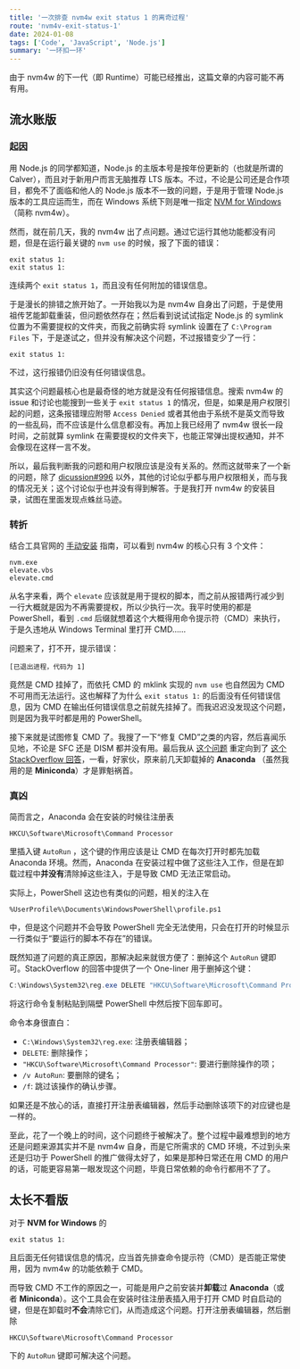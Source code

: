 ```yaml
---
title: '一次排查 nvm4w exit status 1 的离奇过程'
route: 'nvm4v-exit-status-1'
date: 2024-01-08
tags: ['Code', 'JavaScript', 'Node.js']
summary: '一环扣一环'
---
```



<Warning title='时效性'>
  由于 nvm4w 的下一代（即 Runtime）可能已经推出，这篇文章的内容可能不再有用。
</Warning>

## 流水账版

### 起因

用 Node.js 的同学都知道，Node.js 的主版本号是按年份更新的（也就是所谓的 Calver），而且对于新用户而言无脑推荐 LTS 版本。不过，不论是公司还是合作项目，都免不了面临和他人的 Node.js 版本不一致的问题，于是用于管理 Node.js 版本的工具应运而生，而在 Windows 系统下则是唯一指定 [NVM for Windows](https://github.com/coreybutler/nvm-windows)（简称 nvm4w）。

然而，就在前几天，我的 nvm4w 出了点问题。通过它运行其他功能都没有问题，但是在运行最关键的 `nvm use` 的时候，报了下面的错误：

```
exit status 1:
exit status 1:
```

连续两个 `exit status 1`，而且没有任何附加的错误信息。

于是漫长的排错之旅开始了。一开始我以为是 nvm4w 自身出了问题，于是使用祖传艺能卸载重装，但问题依然存在；然后看到说试试指定 Node.js 的 symlink 位置为不需要提权的文件夹，而我之前确实将 symlink 设置在了 `C:\Program Files` 下，于是遂试之，但并没有解决这个问题，不过报错变少了一行：

```
exit status 1:
```

不过，这行报错仍旧没有任何错误信息。

其实这个问题最核心也是最奇怪的地方就是没有任何报错信息。搜索 nvm4w 的 issue 和讨论也能搜到一些关于 `exit status 1` 的情况，但是，如果是用户权限引起的问题，这条报错理应附带 `Access Denied` 或者其他由于系统不是英文而导致的一些乱码，而不应该是什么信息都没有。再加上我已经用了 nvm4w 很长一段时间，之前就算 symlink 在需要提权的文件夹下，也能正常弹出提权通知，并不会像现在这样一言不发。

所以，最后我判断我的问题和用户权限应该是没有关系的。然而这就带来了一个新的问题，除了 [dicussion#996](https://github.com/coreybutler/nvm-windows/discussions/996) 以外，其他的讨论似乎都与用户权限相关，而与我的情况无关；这个讨论似乎也并没有得到解答。于是我打开 nvm4w 的安装目录，试图在里面发现点蛛丝马迹。

### 转折

结合工具官网的 [手动安装](https://github.com/coreybutler/nvm-windows/wiki#manual-installation) 指南，可以看到 nvm4w 的核心只有 3 个文件：

```
nvm.exe
elevate.vbs
elevate.cmd
```

从名字来看，两个 `elevate` 应该就是用于提权的脚本，而之前从报错两行减少到一行大概就是因为不再需要提权，所以少执行一次。我平时使用的都是 PowerShell，看到 `.cmd` 后缀就想着这个大概得用命令提示符（CMD）来执行，于是久违地从 Windows Terminal 里打开 CMD……

问题来了，打不开，提示错误：

```
[已退出进程，代码为 1]
```

竟然是 CMD 挂掉了，而依托 CMD 的 mklink 实现的 `nvm use` 也自然因为 CMD 不可用而无法运行。这也解释了为什么 `exit status 1:` 的后面没有任何错误信息，因为 CMD 在输出任何错误信息之前就先挂掉了。而我迟迟没发现这个问题，则是因为我平时都是用的 PowerShell。

接下来就是试图修复 CMD 了。我搜了一下“修复 CMD”之类的内容，然后喜闻乐见地，不论是 SFC 还是 DISM 都并没有用。最后我从 [这个问题](https://answers.microsoft.com/en-us/windows/forum/all/windows-11-cmd-error-process-exited-with-code-1/1bcea9d7-2ca5-46f8-8b5c-13e0e6b72879) 重定向到了 [这个 StackOverflow 回答](https://stackoverflow.com/questions/66335300/cmd-crashes-with-exit-code-1-after-uninstalling-anaconda)，一看，好家伙，原来前几天卸载掉的 **Anaconda** （虽然我用的是 **Miniconda**）才是罪魁祸首。

### 真凶

简而言之，Anaconda 会在安装的时候往注册表

```
HKCU\Software\Microsoft\Command Processor
```

里插入键 `AutoRun` ，这个键的作用应该是让 CMD 在每次打开时都先加载 Anaconda 环境。然而，Anaconda 在安装过程中做了这些注入工作，但是在卸载过程中**并没有**清除掉这些注入，于是导致 CMD 无法正常启动。

实际上，PowerShell 这边也有类似的问题，相关的注入在

```
%UserProfile%\Documents\WindowsPowerShell\profile.ps1
```

中，但是这个问题并不会导致 PowerShell 完全无法使用，只会在打开的时候显示一行类似于“要运行的脚本不存在”的错误。

既然知道了问题的真正原因，那解决起来就很方便了：删掉这个 `AutoRun` 键即可。StackOverflow 的回答中提供了一个 One-liner 用于删掉这个键：

```powershell
C:\Windows\System32\reg.exe DELETE "HKCU\Software\Microsoft\Command Processor" /v AutoRun /f
```

将这行命令复制粘贴到隔壁 PowerShell 中然后按下回车即可。

命令本身很直白：

- `C:\Windows\System32\reg.exe`: 注册表编辑器；
- `DELETE`: 删除操作；
- `"HKCU\Software\Microsoft\Command Processor"`: 要进行删除操作的项；
- `/v AutoRun`: 要删除的键名；
- `/f`: 跳过该操作的确认步骤。

如果还是不放心的话，直接打开注册表编辑器，然后手动删除该项下的对应键也是一样的。

至此，花了一个晚上的时间，这个问题终于被解决了。整个过程中最难想到的地方还是问题来源其实并不是 nvm4w 自身，而是它所需求的 CMD 环境，不过到头来还是归功于 PowerShell 的推广做得太好了，如果是那种日常还在用 CMD 的用户的话，可能更容易第一眼发现这个问题，毕竟日常依赖的命令行都用不了了。

## 太长不看版

对于 **NVM for Windows** 的

```
exit status 1:
```

且后面无任何错误信息的情况，应当首先排查命令提示符（CMD）是否能正常使用，因为 nvm4w 的功能依赖于 CMD。

而导致 CMD 不工作的原因之一，可能是用户之前安装并**卸载**过 **Anaconda**（或者 **Miniconda**）。这个工具会在安装时往注册表插入用于打开 CMD 时自启动的键，但是在卸载时**不会**清除它们，从而造成这个问题。打开注册表编辑器，然后删除

```
HKCU\Software\Microsoft\Command Processor
```

下的 `AutoRun` 键即可解决这个问题。
